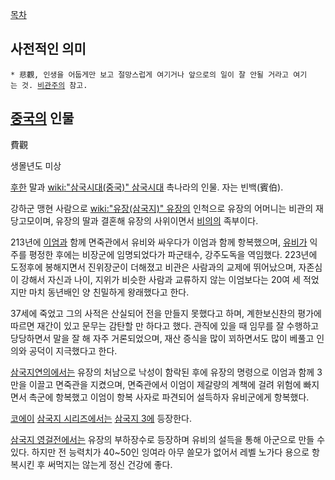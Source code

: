 [[목차]]
== 사전적인 의미 ==
 * 悲觀, 인생을 어둡게만 보고 절망스럽게 여기거나 앞으로의 일이 잘 안될 거라고 여기는 것. [[비관주의]] 참고.

== [[중국]]의 인물 ==
費觀

생몰년도 미상

[[후한]] 말과 [[wiki:"삼국시대(중국)" 삼국시대]] 촉나라의 인물. 자는 빈백(賓伯).

강하군 맹현 사람으로 [[wiki:"유장(삼국지)" 유장]]의 인척으로 유장의 어머니는 비관의 재당고모이며, 유장의 딸과 결혼해 유장의 사위이면서 [[비의]]의 족부이다.

213년에 [[이엄]]과 함께 면죽관에서 유비와 싸우다가 이엄과 함께 항복했으며, [[유비]]가 익주를 평정한 후에는 비장군에 임명되었다가 파군태수, 강주도독을 역임했다. 223년에 도정후에 봉해지면서 진위장군이 더해졌고 비관은 사람과의 교제에 뛰어났으며, 자존심이 강해서 자신과 나이, 지위가 비슷한 사람과 교류하지 않는 이엄보다는 20여 세 적었지만 마치 동년배인 양 친밀하게 왕래했다고 한다.

37세에 죽었고 그의 사적은 산실되어 전을 만들지 못했다고 하며, 계한보신찬의 평가에 따르면 재간이 있고 문무는 감탄할 만 하다고 했다. 관직에 있을 때 임무를 잘 수행하고 당당하면서 말을 잘 해 자주 거론되었으며, 재산 증식을 많이 꾀하면서도 많이 베풀고 인의와 공덕이 지극했다고 한다.

[[삼국지연의]]에서는 유장의 처남으로 낙성이 함락된 후에 유장의 명령으로 이엄과 함께 3만을 이끌고 면죽관을 지켰으며, 면죽관에서 이엄이 제갈량의 계책에 걸려 위험에 빠지면서 촉군에 항복했고 이엄이 항복 사자로 파견되어 설득하자 유비군에게 항복했다.

[[코에이]] [[삼국지 시리즈]]에서는 [[삼국지 3]]에 등장한다.

[[삼국지 영걸전]]에서는 유장의 부하장수로 등장하며 유비의 설득을 통해 아군으로 만들 수 있다. 하지만 전 능력치가 40~50인 잉여라 아무 쓸모가 없어서 레벨 노가다 용으로 항복시킨 후 써먹지는 않는게 정신 건강에 좋다.
